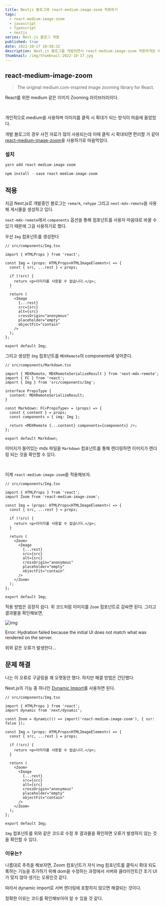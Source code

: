 ```yaml
---
title: Nextjs 블로그에 react-medium-image-zoom 적용하기
tags:
  - react-medium-image-zoom
  - javascript
  - typescript
  - nextjs
series: Next.js 블로그 개발
published: true
date: 2022-10-17 10:58:32
description: Next.js 블로그를 개발하면서 react-medium-image-zoom 적용하게된 이야기와 Trouble Shooting 정리
thumbnail: /img/thumbnail-2022-10-17.jpg
---
```


## react-medium-image-zoom

> The original medium.com-inspired image zooming library for React.

React를 위한 medium 같은 이미지 Zooming 라이브러리이다.

<br />

개인적으로 medium을 사용하며 이미지를 클릭 시 확대가 되는 방식이 마음에 들었었다.

개발 블로그의 경우 사진 자료가 많이 사용되는데 이때 클릭 시 확대되면 편리할 거 같아 [react-medium-image-zoom](https://github.com/rpearce/react-medium-image-zoom)을 사용하기로 마음먹었다.

### 설치

```ts
yarn add react-medium-image-zoom
```

```ts
npm install --save react-medium-image-zoom
```

## 적용

지금 Next.js로 개발중인 블로그는 `remark`, `rehype` 그리고 `next-mdx-remote`을 사용해 게시물을 생성하고 있다.

`next-mdx-remote`에서 `components` 옵션을 통해 컴포넌트를 사용자 마음대로 바꿀 수 있기 때문에 그걸 사용하기로 했다.

우선 `Img` 컴포넌트를 생성한다

```tsx
// src/components/Img.tsx

import { HTMLProps } from 'react';

const Img = (props: HTMLProps<HTMLImageElement>) => {
  const { src, ...rest } = props;

  if (!src) {
    return <p>이미지를 사용할 수 없습니다.</p>;
  }

  return (
    <Image
      {...rest}
      src={src}
      alt={src}
      crossOrigin="anonymous"
      placeholder="empty"
      objectFit="contain"
    />
  );
};

export default Img;
```

그리고 생성한 `Img` 컴포넌트를 `MDXRemote`의 components에 넣어준다.

```tsx
// src/components/Markdown.tsx

import { MDXRemote, MDXRemoteSerializeResult } from 'next-mdx-remote';
import { FC } from 'react';
import { Img } from 'src/components/Img';

interface PropsType {
  content: MDXRemoteSerializeResult;
}

const Markdown: FC<PropsType> = (props) => {
  const { content } = props;
  const components = { img: Img };

  return <MDXRemote {...content} components={components} />;
};

export default Markdown;
```

이미지가 들어있는 mdx 파일을 `Markdown` 컴포넌트를 통해 렌더링하면 이미지가 렌더링 되는 것을 확인할 수 있다.

<br />

이제 `react-medium-image-zoom`을 적용해보자.

```tsx
// src/components/Img.tsx

import { HTMLProps } from 'react';
import Zoom from 'react-medium-image-zoom';

const Img = (props: HTMLProps<HTMLImageElement>) => {
  const { src, ...rest } = props;

  if (!src) {
    return <p>이미지를 사용할 수 없습니다.</p>;
  }

  return (
    <Zoom>
      <Image
        {...rest}
        src={src}
        alt={src}
        crossOrigin="anonymous"
        placeholder="empty"
        objectFit="contain"
      />
    </Zoom>
  );
};

export default Img;
```

적용 방법은 굉장히 쉽다. 위 코드처럼 이미지를 `Zoom` 컴포넌트로 감싸면 된다.
그리고 결과물을 확인해보면,

![img](/img/screenshot-2022-10-18-AM-9.09.31.png)

Error: Hydration failed because the initial UI does not match what was rendered on the server.

위와 같은 오류가 발생한다...

## 문제 해결

나는 이 오류로 구글링을 꽤 오랫동안 했다. 하지만 해결 방법은 간단했다.

Next.js의 기능 중 하나인 [Dynamic Import](https://nextjs.org/docs/advanced-features/dynamic-import)를 사용하면 된다.

```tsx
// src/components/Img.tsx

import { HTMLProps } from 'react';
import dynamic from 'next/dynamic';

const Zoom = dynamic(() => import('react-medium-image-zoom'), { ssr: false });

const Img = (props: HTMLProps<HTMLImageElement>) => {
  const { src, ...rest } = props;

  if (!src) {
    return <p>이미지를 사용할 수 없습니다.</p>;
  }

  return (
    <Zoom>
      <Image
        {...rest}
        src={src}
        alt={src}
        crossOrigin="anonymous"
        placeholder="empty"
        objectFit="contain"
      />
    </Zoom>
  );
};

export default Img;
```

`Img` 컴포넌트를 위와 같은 코드로 수정 후 결과물을 확인하면 오류가 발생하지 않는 것을 확인할 수 있다.

### 이유는?

나름대로 추측을 해보자면, Zoom 컴포넌트가 자식 img 컴포넌트를 클릭시 확대 되도록하는 기능을 추가하기 위해 dom을 수정하는 과정에서 서버와 클라이언트간 초기 UI가 맞지 않아 생기는 오류인것 같다.

따라서 dynamic import로 서버 렌더링에 포함하지 않으면 해결되는 것이다.

정확한 이유는 코드를 확인해보아야 알 수 있을 것 같다.
